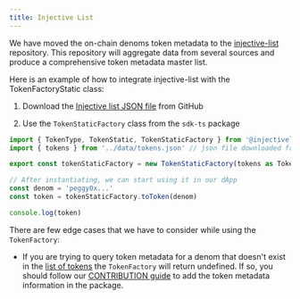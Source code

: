 ```yaml
---
title: Injective List
---
```


We have moved the on-chain denoms token metadata to the [injective-list](https://github.com/InjectiveLabs/injective-lists) repository. This repository will aggregate data from several sources and produce a comprehensive token metadata master list.

Here is an example of how to integrate injective-list with the TokenFactoryStatic class:

1. Download the [Injective list JSON file](https://github.com/InjectiveLabs/injective-lists?tab=readme-ov-file#-usage) from GitHub

2. Use the `TokenStaticFactory` class from the `sdk-ts` package

```ts
import { TokenType, TokenStatic, TokenStaticFactory } from '@injectivelabs/sdk-ts'
import { tokens } from '../data/tokens.json' // json file downloaded from step 1

export const tokenStaticFactory = new TokenStaticFactory(tokens as TokenStatic[])

// After instantiating, we can start using it in our dApp
const denom = 'peggy0x...'
const token = tokenStaticFactory.toToken(denom)

console.log(token)
```

There are few edge cases that we have to consider while using the `TokenFactory`:

- If you are trying to query token metadata for a denom that doesn't exist in the [list of tokens](https://github.com/InjectiveLabs/injective-lists) the `TokenFactory` will return undefined. If so, you should follow our [CONTRIBUTION guide](https://github.com/InjectiveLabs/injective-lists/blob/master/CONTRIBUTING.md) to add the token metadata information in the package.
